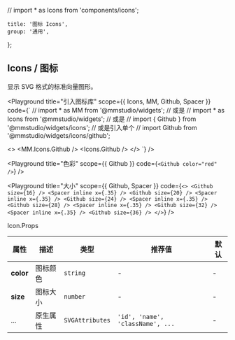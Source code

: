 // import * as Icons from 'components/icons';

	title: '图标 Icons',
	group: '通用',
};

## Icons / 图标

显示 SVG 格式的标准向量图形。

<Playground
  title="引入图标库"
  scope={{ Icons, MM, Github, Spacer }}
  code={`
// import * as MM from '@mmstudio/widgets';
// 或是
// import * as Icons from '@mmstudio/widgets';
// 或是
// import { Github } from '@mmstudio/widgets/icons';
// 或是引入单个
// import Github from '@mmstudio/widgets/icons/github';

<>
	<MM.Icons.Github />
	<Spacer x={1} inline />
	<Icons.Github />
	<Spacer x={1} inline />
	<Github />
</>
`} />

<Playground
	title="色彩"
	scope={{ Github }}
	code={`
<Github color="red" />
`}
/>

<Playground
	title="大小"
	scope={{ Github, Spacer }}
	code={`
<>
  <Github size={16} /> <Spacer inline x={.35} />
  <Github size={20} /> <Spacer inline x={.35} />
  <Github size={24} /> <Spacer inline x={.35} />
  <Github size={28} /> <Spacer inline x={.35} />
  <Github size={32} /> <Spacer inline x={.35} />
  <Github size={36} />
</>
`}
/>

<IconsGallery />

<Attributes edit="/pages/zh-cn/components/icons.mdx">
<Attributes.Title>Icon.Props</Attributes.Title>

| 属性      | 描述     | 类型            | 推荐值                           | 默认 |
| --------- | -------- | --------------- | -------------------------------- | ---- |
| **color** | 图标颜色 | `string`        | -                                | -    |
| **size**  | 图标大小 | `number`        | -                                | -    |
| ...       | 原生属性 | `SVGAttributes` | `'id', 'name', 'className', ...` | -    |

</Attributes>

